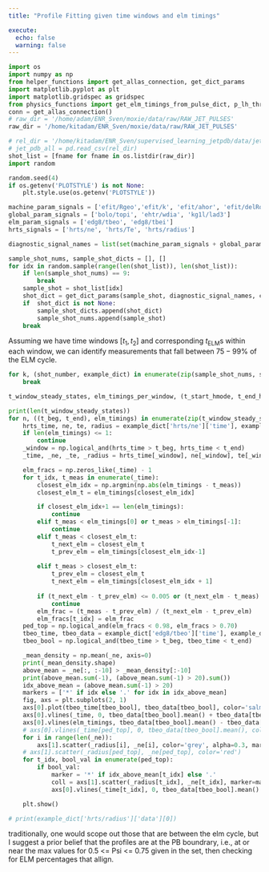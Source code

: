 ```yaml
---
title: "Profile Fitting given time windows and elm timings"

execute: 
  echo: false
  warning: false
---
```




```python
import os 
import numpy as np
from helper_functions import get_allas_connection, get_dict_params
import matplotlib.pyplot as plt 
import matplotlib.gridspec as gridspec
from physics_functions import get_elm_timings_from_pulse_dict, p_lh_threshold_martin_scaling_from_pulse_dict, find_steady_state_windows
conn = get_allas_connection()
# raw_dir = '/home/adam/ENR_Sven/moxie/data/raw/RAW_JET_PULSES'
raw_dir = '/home/kitadam/ENR_Sven/moxie/data/raw/RAW_JET_PULSES'

# rel_dir = '/home/kitadam/ENR_Sven/supervised_learning_jetpdb/data/jet-all-full.csv'
# jet_pdb_all = pd.read_csv(rel_dir)
shot_list = [fname for fname in os.listdir(raw_dir)]
import random 

random.seed(4)
if os.getenv('PLOTSTYLE') is not None: 
    plt.style.use(os.getenv('PLOTSTYLE'))

machine_param_signals = ['efit/Rgeo','efit/k', 'efit/ahor', 'efit/delRoben', 'efit/delRuntn', 'efit/Vol', 'gas/D_tot', 'magn/IpiFP', 'magn/q95',  'magn/BTF', 'power/PNBI_TOT', 'power/P_OH', 'power/PICR_TOT']
global_param_signals = ['bolo/topi', 'ehtr/wdia', 'kg1l/lad3'] 
elm_param_signals = ['edg8/tbeo', 'edg8/tbei']
hrts_signals = ['hrts/ne', 'hrts/Te', 'hrts/radius']

diagnostic_signal_names = list(set(machine_param_signals + global_param_signals + elm_param_signals + hrts_signals))

sample_shot_nums, sample_shot_dicts = [], []
for idx in random.sample(range(len(shot_list)), len(shot_list)): 
    if len(sample_shot_nums) == 9: 
        break 
    sample_shot = shot_list[idx]
    shot_dict = get_dict_params(sample_shot, diagnostic_signal_names, conn)
    if  shot_dict is not None: 
        sample_shot_dicts.append(shot_dict)
        sample_shot_nums.append(sample_shot)
    break 
```

Assuming we have time windows $[t_1, t_2]$ and corresponding $t_\text{ELM}\text{s}$ within each window, we can identify measurements that fall between $75-99\%$ of the ELM cycle.

```python

for k, (shot_number, example_dict) in enumerate(zip(sample_shot_nums, sample_shot_dicts)): 
    break 

t_window_steady_states, elm_timings_per_window, (t_start_hmode, t_end_hmode) = get_elm_timings_from_pulse_dict(example_dict)

print(len(t_window_steady_states))
for n, ((t_beg, t_end), elm_timings) in enumerate(zip(t_window_steady_states, elm_timings_per_window)): 
    hrts_time, ne, te, radius = example_dict['hrts/ne']['time'], example_dict['hrts/ne']['data'], example_dict['hrts/Te']['data'], example_dict['hrts/radius']['data']
    if len(elm_timings) <= 1: 
        continue 
    _window = np.logical_and(hrts_time > t_beg, hrts_time < t_end)
    _time, _ne, _te, _radius = hrts_time[_window], ne[_window], te[_window], radius[_window]

    elm_fracs = np.zeros_like(_time) - 1
    for t_idx, t_meas in enumerate(_time):
        closest_elm_idx = np.argmin(np.abs(elm_timings - t_meas))
        closest_elm_t = elm_timings[closest_elm_idx]

        if closest_elm_idx+1 == len(elm_timings): 
            continue 
        elif t_meas < elm_timings[0] or t_meas > elm_timings[-1]:
            continue 
        elif t_meas < closest_elm_t: 
            t_next_elm = closest_elm_t
            t_prev_elm = elm_timings[closest_elm_idx-1]
        
        elif t_meas > closest_elm_t: 
            t_prev_elm = closest_elm_t 
            t_next_elm = elm_timings[closest_elm_idx + 1]
        
        if (t_next_elm - t_prev_elm) <= 0.005 or (t_next_elm - t_meas) <= 0.001: 
            continue 
        elm_frac = (t_meas - t_prev_elm) / (t_next_elm - t_prev_elm)
        elm_fracs[t_idx] = elm_frac
    ped_top = np.logical_and(elm_fracs < 0.98, elm_fracs > 0.70)
    tbeo_time, tbeo_data = example_dict['edg8/tbeo']['time'], example_dict['edg8/tbeo']['data']
    tbeo_bool = np.logical_and(tbeo_time > t_beg, tbeo_time < t_end)

    _mean_density = np.mean(_ne, axis=0)
    print(_mean_density.shape)
    above_mean = _ne[:, :-10] > _mean_density[:-10]
    print(above_mean.sum(-1), (above_mean.sum(-1) > 20).sum())
    idx_above_mean = (above_mean.sum(-1) > 20)
    markers = ['*' if idx else '.' for idx in idx_above_mean]
    fig, axs = plt.subplots(2, 1)
    axs[0].plot(tbeo_time[tbeo_bool], tbeo_data[tbeo_bool], color='salmon')
    axs[0].vlines(_time, 0, tbeo_data[tbeo_bool].mean() + tbeo_data[tbeo_bool].std(), color='grey', ls='--')
    axs[0].vlines(elm_timings, tbeo_data[tbeo_bool].mean() - tbeo_data[tbeo_bool].std(), tbeo_data[tbeo_bool].mean() +2*tbeo_data[tbeo_bool].std(), color='black')
    # axs[0].vlines(_time[ped_top], 0, tbeo_data[tbeo_bool].mean(), color='red', zorder=20)
    for i in range(len(_ne)): 
        axs[1].scatter(_radius[i], _ne[i], color='grey', alpha=0.3, marker=markers[i])
    # axs[1].scatter(_radius[ped_top], _ne[ped_top], color='red')
    for t_idx, bool_val in enumerate(ped_top): 
        if bool_val: 
            marker = '*' if idx_above_mean[t_idx] else '.'
            coll = axs[1].scatter(_radius[t_idx], _ne[t_idx], marker=marker)
            axs[0].vlines(_time[t_idx], 0, tbeo_data[tbeo_bool].mean() +tbeo_data[tbeo_bool].std(), zorder=20, color=coll.get_facecolor())

    plt.show()

# print(example_dict['hrts/radius']['data'][0])
```

traditionally, one would scope out those that are between the elm cycle, but I suggest a prior belief that the profiles are at the PB boundrary, i.e., at or near the max values for 0.5 <= Psi <= 0.75 given in the set, then checking for ELM percentages that allign. 